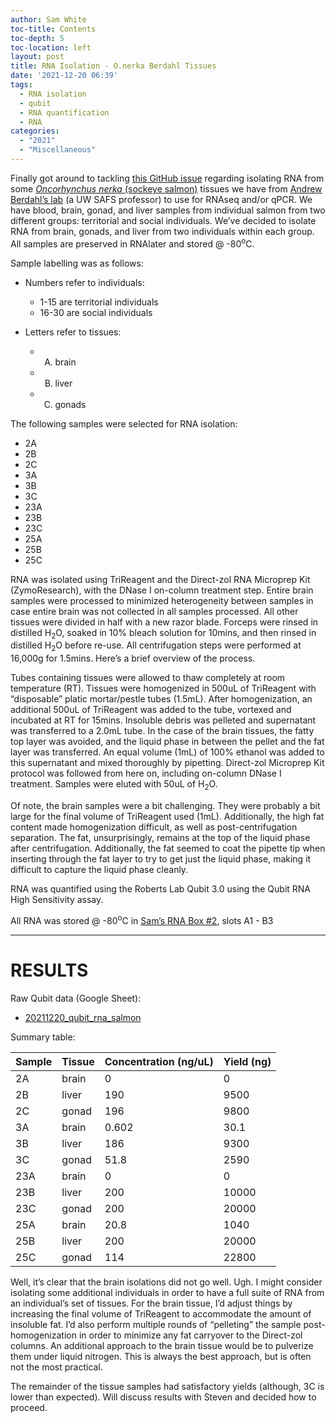 ```yaml
---
author: Sam White
toc-title: Contents
toc-depth: 5
toc-location: left
layout: post
title: RNA Isolation - O.nerka Berdahl Tissues
date: '2021-12-20 06:39'
tags: 
  - RNA isolation
  - qubit
  - RNA quantification
  - RNA
categories: 
  - "2021"
  - "Miscellaneous"
---
```

Finally got around to tackling [this GitHub issue](https://github.com/RobertsLab/resources/issues/1307) regarding isolating RNA from some [_Oncorhynchus nerka_ (sockeye salmon)](https://en.wikipedia.org/wiki/Sockeye_salmon) tissues we have from [Andrew Berdahl's lab](https://marinebiology.uw.edu/faculty-research/faculty-instructor-bios/andrew-berdahl/) (a UW SAFS professor) to use for RNAseq and/or qPCR. We have blood, brain, gonad, and liver samples from individual salmon from two different groups: territorial and social individuals. We've decided to isolate RNA from brain, gonads, and liver from two individuals within each group. All samples are preserved in RNAlater and stored @ -80<sup>o</sup>C.

Sample labelling was as follows:

- Numbers refer to individuals:

  - 1-15 are territorial individuals
  - 16-30 are social individuals

- Letters refer to tissues:

  - (A) brain
  - (B) liver
  - (C) gonads

The following samples were selected for RNA isolation:

- 2A
- 2B
- 2C
- 3A
- 3B
- 3C
- 23A
- 23B
- 23C
- 25A
- 25B
- 25C

RNA was isolated using TriReagent and the Direct-zol RNA Microprep Kit (ZymoResearch), with the DNase I on-column treatment step. Entire brain samples were processed to minimized heterogeneity between samples in case entire brain was not collected in all samples processed. All other tissues were divided in half with a new razor blade. Forceps were rinsed in distilled H<sub>2</sub>O, soaked in 10% bleach solution for 10mins, and then rinsed in distilled H<sub>2</sub>O before re-use. All centrifugation steps were performed at 16,000g for 1.5mins. Here's a brief overview of the process.

Tubes containing tissues were allowed to thaw completely at room temperature (RT). Tissues were homogenized in 500uL of TriReagent with "disposable" platic mortar/pestle tubes (1.5mL). After homogenization, an additional 500uL of TriReagent was added to the tube, vortexed and incubated at RT for 15mins. Insoluble debris was pelleted and supernatant was transferred to a 2.0mL tube. In the case of the brain tissues, the fatty top layer was avoided, and the liquid phase in between the pellet and the fat layer was transferred. An equal volume (1mL) of 100% ethanol was added to this supernatant and mixed thoroughly by pipetting. Direct-zol Microprep Kit protocol was followed from here on, including on-column DNase I treatment. Samples were eluted with 50uL of H<sub>2</sub>O.

Of note, the brain samples were a bit challenging. They were probably a bit large for the final volume of TriReagent used (1mL). Additionally, the high fat content made homogenization difficult, as well as post-centrifugation separation. The fat, unsurprisingly, remains at the top of the liquid phase after centrifugation. Additionally, the fat seemed to coat the pipette tip when inserting through the fat layer to try to get just the liquid phase, making it difficult to capture the liquid phase cleanly.

RNA was quantified using the Roberts Lab Qubit 3.0 using the Qubit RNA High Sensitivity assay.

All RNA was stored @ -80<sup>o</sup>C in [Sam's RNA Box #2](https://docs.google.com/spreadsheets/d/1jL9gOqtcHrm8JPUtZ5KShpX7_olFuci_5Gq7xqgZKIM/edit?usp=sharing), slots A1 - B3


---

# RESULTS

Raw Qubit data (Google Sheet):

- [20211220_qubit_rna_salmon](https://docs.google.com/spreadsheets/d/1NtuztNyNWf32ggePzefrvC0TNMT2QL9FQd8EClEZiEc/edit?usp=sharing)

Summary table:

| Sample | Tissue | Concentration (ng/uL) | Yield (ng) |
|--------|--------|-----------------------|------------|
| 2A     | brain  | 0                     | 0          |
| 2B     | liver  | 190                   | 9500       |
| 2C     | gonad  | 196                   | 9800       |
| 3A     | brain  | 0.602                 | 30.1       |
| 3B     | liver  | 186                   | 9300       |
| 3C     | gonad  | 51.8                  | 2590       |
| 23A    | brain  | 0                     | 0          |
| 23B    | liver  | 200                   | 10000      |
| 23C    | gonad  | 200                   | 20000      |
| 25A    | brain  | 20.8                  | 1040       |
| 25B    | liver  | 200                   | 20000      |
| 25C    | gonad  | 114                   | 22800      |


Well, it's clear that the brain isolations did not go well. Ugh. I might consider isolating some additional individuals in order to have a full suite of RNA from an individual's set of tissues. For the brain tissue, I'd adjust things by increasing the final volume of TriReagent to accommodate the amount of insoluble fat. I'd also perform multiple rounds of "pelleting" the sample post-homogenization in order to minimize any fat carryover to the Direct-zol columns. An additional approach to the brain tissue would be to pulverize them under liquid nitrogen. This is always the best approach, but is often not the most practical.

The remainder of the tissue samples had satisfactory yields (although, 3C is lower than expected). Will discuss results with Steven and decided how to proceed.
